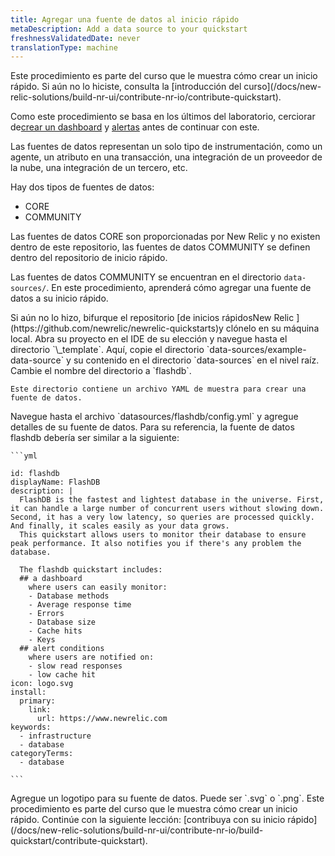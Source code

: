 ```yaml
---
title: Agregar una fuente de datos al inicio rápido
metaDescription: Add a data source to your quickstart
freshnessValidatedDate: never
translationType: machine
---
```


<Callout variant="tip">
  Este procedimiento es parte del curso que le muestra cómo crear un inicio rápido. Si aún no lo hiciste, consulta la [introducción del curso](/docs/new-relic-solutions/build-nr-ui/contribute-nr-io/contribute-quickstart).

  Como este procedimiento se basa en los últimos del laboratorio, cerciorar de[crear un dashboard](/docs/new-relic-solutions/build-nr-ui/contribute-nr-io/create-a-dashboard) y [alertas](/docs/new-relic-solutions/build-nr-ui/contribute-nr-io/create-alerts/) antes de continuar con este.
</Callout>

Las fuentes de datos representan un solo tipo de instrumentación, como un agente, un atributo en una transacción, una integración de un proveedor de la nube, una integración de un tercero, etc.

Hay dos tipos de fuentes de datos:

* CORE
* COMMUNITY

Las fuentes de datos CORE son proporcionadas por New Relic y no existen dentro de este repositorio, las fuentes de datos COMMUNITY se definen dentro del repositorio de inicio rápido.

Las fuentes de datos COMMUNITY se encuentran en el directorio `data-sources/`. En este procedimiento, aprenderá cómo agregar una fuente de datos a su inicio rápido.

<Steps>
  <Step>
    Si aún no lo hizo, bifurque el repositorio [de inicios rápidosNew Relic ](https://github.com/newrelic/newrelic-quickstarts)y clónelo en su máquina local.
  </Step>

  <Step>
    Abra su proyecto en el IDE de su elección y navegue hasta el directorio `\_template`.
  </Step>

  <Step>
    Aquí, copie el directorio `data-sources/example-data-source` y su contenido en el directorio `data-sources` en el nivel raíz. Cambie el nombre del directorio a `flashdb`.

    Este directorio contiene un archivo YAML de muestra para crear una fuente de datos.
  </Step>

  <Step>
    Navegue hasta el archivo `datasources/flashdb/config.yml` y agregue detalles de su fuente de datos. Para su referencia, la fuente de datos flashdb debería ser similar a la siguiente:

    ```yml

    id: flashdb
    displayName: FlashDB
    description: |
      FlashDB is the fastest and lightest database in the universe. First, it can handle a large number of concurrent users without slowing down. Second, it has a very low latency, so queries are processed quickly. And finally, it scales easily as your data grows.
      This quickstart allows users to monitor their database to ensure peak performance. It also notifies you if there's any problem the database. 

      The flashdb quickstart includes: 
      ## a dashboard 
        where users can easily monitor:
        - Database methods
        - Average response time
        - Errors
        - Database size
        - Cache hits
        - Keys
      ## alert conditions
        where users are notified on:
        - slow read responses
        - low cache hit 
    icon: logo.svg
    install:
      primary:
        link:
          url: https://www.newrelic.com
    keywords:
      - infrastructure
      - database
    categoryTerms:
      - database

    ```
  </Step>

  <Step>
    Agregue un logotipo para su fuente de datos. Puede ser `.svg` o `.png`.
  </Step>
</Steps>

<Callout variant="tip">
  Este procedimiento es parte del curso que le muestra cómo crear un inicio rápido. Continúe con la siguiente lección: [contribuya con su inicio rápido](/docs/new-relic-solutions/build-nr-ui/contribute-nr-io/build-quickstart/contribute-quickstart).
</Callout>